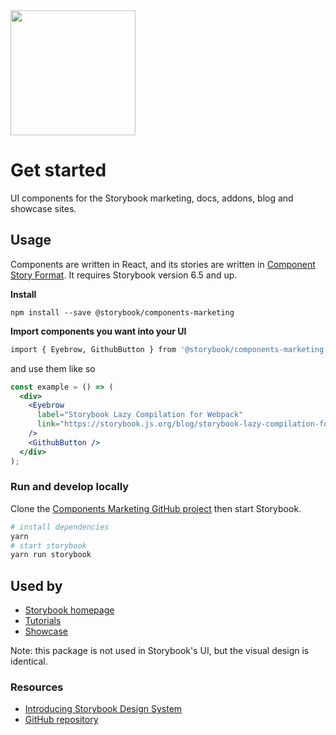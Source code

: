 
<Meta title="Intro" />

<img src={componentsMarketing} height="200px" />

# Get started

UI components for the Storybook marketing, docs, addons, blog and showcase sites.

## Usage

Components are written in React, and its stories are written in [Component Story Format](https://storybook.js.org/docs/api/csf). It requires Storybook version 6.5 and up.

**Install**

```
npm install --save @storybook/components-marketing
```

**Import components you want into your UI**

```bash
import { Eyebrow, GithubButton } from '@storybook/components-marketing';
```

and use them like so

```jsx
const example = () => (
  <div>
    <Eyebrow
      label="Storybook Lazy Compilation for Webpack"
      link="https://storybook.js.org/blog/storybook-lazy-compilation-for-webpack/"
    />
    <GithubButton />
  </div>
);
```

### **Run and develop locally**

Clone the [Components Marketing GitHub project](https://github.com/storybookjs/components-marketing) then start Storybook.

```bash
# install dependencies
yarn
# start storybook
yarn run storybook
```

## Used by

- [Storybook homepage](https://storybook.js.org/)
- [Tutorials](https://storybook.js.org/tutorials/)
- [Showcase](https://storybook.js.org/showcase/)

Note: this package is not used in Storybook's UI, but the visual design is identical.

### **Resources**

- [Introducing Storybook Design System](https://medium.com/storybookjs/introducing-storybook-components-marketing-23fd9b1ac3c0)
- [GitHub repository](https://github.com/storybookjs/components-marketing)
